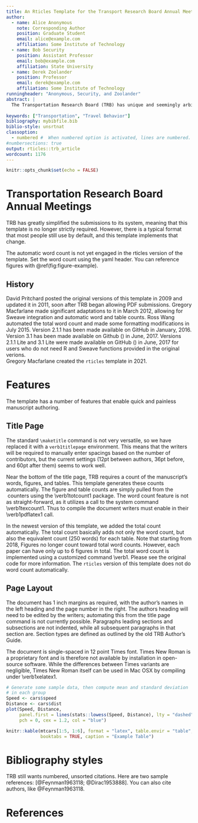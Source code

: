 ```yaml
---
title: An Rticles Template for the Transport Research Board Annual Meeting
author:
  - name: Alice Anonymous
    note: Corresponding Author
    position: Graduate Student
    email: alice@example.com
    affiliation: Some Institute of Technology
  - name: Bob Security
    position: Assistant Professor
    email: bob@example.com
    affiliation: State University
  - name: Derek Zoolander
    position: Professor
    email: derek@example.com
    affiliation: Some Institute of Technology
runningheader: "Anonymous, Security, and Zoolander"
abstract: |
  The Transportation Research Board (TRB) has unique and seemingly arbitrary requirements for manuscripts submitted for review. These requirements make it difficult to write the manuscripts quickly, and no existing \LaTeX\ style comes close to fooling the guidelines. This represents an initial effort at creating a template to meet the requirements of TRB authors using \LaTeX, R, Sweave, and/or other literate programming software.
  
keywords: ["Transportation", "Travel Behavior"]
bibliography: mybibfile.bib
biblio-style: unsrtnat
classoption:
  - numbered #  When numbered option is activated, lines are numbered.
#numbersections: true
output: rticles::trb_article
wordcount: 1176
---
```


```r
knitr::opts_chunk$set(echo = FALSE)
```


# Transportation Research Board Annual Meetings

TRB has greatly simplified the submissions to its system, meaning that this
template is no longer strictly required. However, there is a typical format
that most people still use by default, and this template implements that change.

The automatic word count is not yet engaged in the rticles version of the
template. Set the word count using the yaml header. You can reference figures
with \@ref(fig:figure-example).



## History
David Pritchard posted the original versions of this template in 2009 and updated it in 2011, soon after TRB began allowing PDF submissions. Gregory Macfarlane made significant adaptations to it in March 2012, allowing for Sweave integration and automatic word and table counts. Ross Wang automated the total word count and made some formatting modifications in July 2015. Version 2.1.1 has been made available on GitHub in January, 2016.  Version 3.1 has been made available on Github (\url{https://github.com/chiehrosswang/TRB_LaTeX_rnw}) in June, 2017.  Versions 2.1.1 Lite and 3.1 Lite were made available on GitHub (\url{https://github.com/chiehrosswang/TRB_LaTeX_tex}) in June, 2017 for users who do not need R and Sweave functions provided in the original verions.  
Gregory Macfarlane created the `rticles` template in 2021.

# Features
The template has a number of features that enable quick and painless manuscript authoring.

## Title Page
The standard \LaTeX `\maketitle` command is not very versatile, so we have replaced it with a `verb1titlepage` environment. This means that the writers will be required to manually enter spacings based on the number of contributors, but the current settings (12pt between authors, 36pt before, and 60pt after them) seems to work well. 

Near the bottom of the title page, TRB requires a count of the manuscript's words, figures, and tables. This template generates these counts automatically. The figure and table counts are simply pulled from the \LaTeX\ counters using the \verb1totcount1 package. The word count feature is not as straight-forward, as it utilizes a call to the system command \verb1texcount1. Thus to compile the document writers must enable \verb#\write18# in their \verb1pdflatex1 call.

In the newest version of this template, we added the total count automatically. The total count basically adds not only the word count, but also the equivalent count (250 words) for each table.  Note that starting from 2018, Figures no longer count toward total word counts.  However, each paper can have only up to 6 figures in total.  The total word count is implemented using a customized command \verb1\totalwordcount1.  Please see the original code for more information. The `rticles` version of this template does not do word count automatically.

## Page Layout
The document has 1 inch margins as required, with the author's names in the left
heading and the page number in the right. The authors heading will need to be
edited by the writers; automating this from the title page command is not
currently possible. Paragraphs leading sections and subsections are not
indented, while all subsequent paragraphs in that section are. Section types are
defined as outlined by the old TRB Author's Guide.

The document is single-spaced in 12 point Times font. Times New Roman is a proprietary font and is therefore not available by installation in open-source software. While the differences between Times variants are negligible, Times New Roman itself can be used in Mac OSX by compiling under \verb1xelatex1.


```r
# Generate some sample data, then compute mean and standard deviation
# in each group
Speed <- cars$speed
Distance <- cars$dist
plot(Speed, Distance,
     panel.first = lines(stats::lowess(Speed, Distance), lty = "dashed"),
     pch = 0, cex = 1.2, col = "blue")
```

```r
knitr::kable(mtcars[1:5, 1:6], format = "latex", table.envir = "table", 
             booktabs = TRUE, caption = "Example Table") 
```



# Bibliography styles

TRB still wants numbered, unsorted citations. Here are two sample references: [@Feynman1963118; @Dirac1953888].
You can also cite authors, like @Feynman1963118.

# References {#references }
